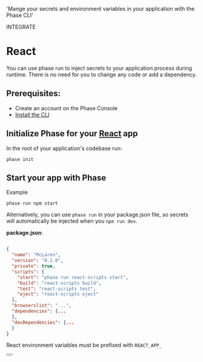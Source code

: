 
  'Mange your secrets and environment variables in your application with the Phase CLI'

<Tag variant="small">INTEGRATE</Tag>

# React

You can use phase run to inject secrets to your application process during runtime. There is no need for you to change any code or add a dependency.

## Prerequisites:

- Create an account on the Phase Console
- [Install the CLI](/cli)

## Initialize Phase for your [React](https://react.dev) app

In the root of your application's codebase run:

```fish
phase init
```

## Start your app with Phase

Example

```fish
phase run npm start
```

Alternatively, you can use `phase run` in your package.json file, so secrets will automatically be injected when you `npm run dev`.

**package.json**:

```json

{
  "name": "McLaren",
  "version": "0.1.0",
  "private": true,
  "scripts": {
    "start": "phase run react-scripts start",
    "build": "react-scripts build",
    "test": "react-scripts test",
    "eject": "react-scripts eject"
  },
  "browserslist": "...",
  "dependencies": {...
  },
  "devDependencies": {...
  }
}
```

<Note>React environment variables must be prefixed with `REACT_APP_`</Note>

<div className="not-prose">
  <Button
    href="https://create-react-app.dev/docs/adding-custom-environment-variables"
    variant="text"
    arrow="right"
    children="React Docs"
  />
</div>
